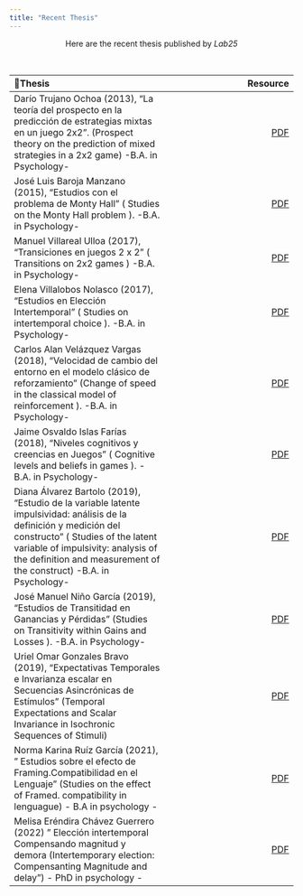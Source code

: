 ```yaml
---
title: "Recent Thesis"
---
```


<center> <p1>  Here are the recent thesis published by <i> Lab25 </i> </center>
</br>




+---------------------------------------------------------------------------------------+------------------------------------------------------------------------+ 
| 📒Thesis                                                                              | Resource                                                               | 
+:======================================================================================+=======================================================================:+
| Darío Trujano Ochoa (2013), "La teoría del prospecto en la predicción de estrategias  | [PDF](http://132.248.9.195/ptd2013/noviembre/0706151/Index.html)       |    
| mixtas en un juego 2x2". (Prospect theory on the prediction of mixed strategies       |                                                                        |    
| in a 2x2 game) -B.A. in Psychology-                                                   |                                                                        |
+---------------------------------------------------------------------------------------+------------------------------------------------------------------------+
| José Luis Baroja Manzano (2015), "Estudios con el problema de Monty Hall"             | [PDF](http://132.248.9.195/ptd2015/abril/0727618/Index.html)           |    
| ( Studies on the Monty Hall problem ). -B.A. in Psychology-                           |                                                                        |    
+---------------------------------------------------------------------------------------+------------------------------------------------------------------------+
|  Manuel Villareal Ulloa (2017), "Transiciones en juegos 2 x 2"                        | [PDF](http://132.248.9.195/ptd2017/febrero/0756255/Index.html)         |    
|  ( Transitions on 2x2 games )  -B.A. in Psychology-                                   |                                                                        |    
+---------------------------------------------------------------------------------------+------------------------------------------------------------------------+
|  Elena Villalobos Nolasco (2017), "Estudios en Elección Intertemporal"                | [PDF](http://132.248.9.195/ptd2017/mayo/0759732/Index.html)            |    
| ( Studies on intertemporal choice ). -B.A. in Psychology-                             |                                                                        |    
+---------------------------------------------------------------------------------------+------------------------------------------------------------------------+
| Carlos Alan Velázquez Vargas (2018), "Velocidad de cambio del entorno en el modelo    | [PDF](http://132.248.9.195/ptd2018/enero/0769970/Index.html)           |    
| clásico de reforzamiento" (Change of speed in the classical model of reinforcement ). |                                                                        | 
| -B.A. in Psychology-                                                                  |                                                                        | 
+---------------------------------------------------------------------------------------+------------------------------------------------------------------------+ 
| Jaime Osvaldo Islas Farías (2018), "Niveles cognitivos y creencias en Juegos"         | [PDF](http://132.248.9.195/ptd2018/agosto/0779927/Index.html)          |    
| ( Cognitive levels and beliefs in games ). -B.A. in Psychology-                       |                                                                        | 
+---------------------------------------------------------------------------------------+------------------------------------------------------------------------+
| Diana Álvarez Bartolo (2019), "Estudio de la variable latente impulsividad: análisis  | [PDF](http://132.248.9.195/ptd2019/abril/0787849/Index.html)           |    
| de la definición y medición del constructo" ( Studies of the latent variable of       |                                                                        |
| impulsivity: analysis of the definition and measurement of the construct)             |                                                                        | 
| -B.A. in Psychology-                                                                  |                                                                        | 
+---------------------------------------------------------------------------------------+------------------------------------------------------------------------+
| José Manuel Niño García (2019), "Estudios de Transitidad en Ganancias y Pérdidas"     | [PDF](http://132.248.9.195/ptd2019/junio/0789741/Index.html)           |    
| (Studies on Transitivity within Gains and Losses ). -B.A. in Psychology-              |                                                                        | 
+---------------------------------------------------------------------------------------+------------------------------------------------------------------------+
| Uriel Omar Gonzales Bravo (2019), "Expectativas Temporales e Invarianza escalar       | [PDF](http://132.248.9.195/ptd2019/noviembre/0798092/Index.html)       |    
| en Secuencias Asincrónicas de Estímulos" (Temporal Expectations and Scalar            |                                                                        |
| Invariance in Isochronic Sequences of Stimuli)                                        |                                                                        | 
+---------------------------------------------------------------------------------------+------------------------------------------------------------------------+
| Norma Karina Ruíz García (2021), " Estudios sobre el efecto de Framing.Compatibilidad | [PDF](http://132.248.9.195/ptd2021/mayo/0811875/Index.html)            |
| en el Lenguaje" (Studies on the effect of Framed. compatibility in lenguague)         |                                                                        |
| - B.A in psychology -                                                                 |                                                                        |
+---------------------------------------------------------------------------------------+------------------------------------------------------------------------+
| Melisa Eréndira Chávez Guerrero (2022) " Elección intertemporal Compensando magnitud  | [PDF](http://132.248.9.195/ptd2022/abril/0824767/Index.html)           |
| y demora (Intertemporary election: Compensanting Magnitude and delay")                |                                                                        |
| - PhD in psychology -                                                                 |                                                                        |
+---------------------------------------------------------------------------------------+------------------------------------------------------------------------+
